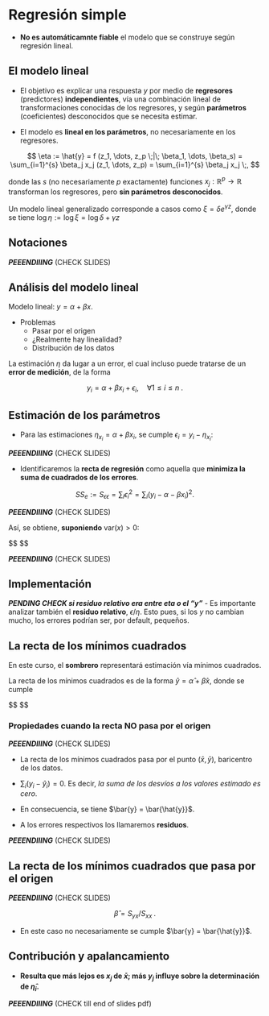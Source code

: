 # Regresión simple {-}

- **No es automáticamnte fiable** el modelo que se construye según regresión lineal.

## El modelo lineal

- El objetivo es explicar una respuesta $y$ por medio de **regresores** (predictores)
**independientes**, vía una combinación lineal de transformaciones conocidas de los regresores,
y según **parámetros** (coeficientes) desconocidos que se necesita estimar.

- El modelo es **lineal en los parámetros**, no necesariamente en los regresores.

$$
\eta := \hat{y} = f (z_1, \dots, z_p \;|\; \beta_1, \dots, \beta_s)
= \sum_{i=1}^{s} \beta_j x_j (z_1, \dots, z_p)
= \sum_{i=1}^{s} \beta_j x_j \;,
$$

donde las $s$ (no necesariamente $p$ exactamente) funciones $x_j: \mathbb{R}^p \to \mathbb{R}$
transforman los regresores, pero **sin parámetros desconocidos**.

Un modelo lineal generalizado corresponde a casos como 
$\xi = \delta e^{\gamma z}$, donde se tiene $\log\eta := \log\xi = \log\delta + \gamma z$

## Notaciones

***PEEENDIIING*** (CHECK SLIDES)

## Análisis del modelo lineal

Modelo lineal: $y = \alpha + \beta x$.

- Problemas
  - Pasar por el origen 
  - ¿Realmente hay linealidad?
  - Distribución de los datos

La estimación $\eta$ da lugar a un error,
el cual incluso puede tratarse de un **error de medición**, de la forma

$$
  y_i = \alpha + \beta x_i + \epsilon_i, \quad
  \forall 1\leq i \leq n \;.
$$


## Estimación de los parámetros

- Para las estimaciones $\eta_{x_i} = \alpha + \beta x_i$,
se cumple $\epsilon_i = y_i - \eta_{x_i}$:

***PEEENDIIING*** (CHECK SLIDES)

- Identificaremos la **recta de regresión** como aquella que
**minimiza la suma de cuadrados de los errores**.

$$
SS_{e} := S_{\epsilon\epsilon} = \sum_{i} \epsilon_{i}^2
= \sum_{i} \left( y_i - \alpha - \beta x_i \right)^2 . 
$$

***PEEENDIIING*** (CHECK SLIDES)

Así, se obtiene, **suponiendo** $\text{var}(x) > 0$:

$$
\begin{align}
  \hat{\alpha} &= \bar{y} - \hat{\beta}\bar{x} \\

  \hat{\beta} &= S_{\dot{y}\dot{x}} / S_{\dot{x}\dot{x}} \; .
\end{align}
$$


***PEEENDIIING*** (CHECK SLIDES)


## Implementación

***PENDING CHECK si residuo relativo era entre eta o el "y"***
- Es importante analizar también el **residuo relativo**, $\epsilon / \eta$. 
Esto pues, si los $y$ no cambian mucho, los errores podrían ser, por default, pequeños.


## La recta de los mínimos cuadrados

En este curso, el **sombrero** representará estimación vía mínimos cuadrados.

La recta de los mínimos cuadrados es de la forma $\hat{y} = \hat{\alpha} + \hat{\beta}x$,
donde se cumple

$$
\begin{align}
  \hat{\alpha} &= \bar{y} - \hat{\beta}\bar{x} \\

  \hat{\beta} &= S_{\dot{y}\dot{x}} / S_{\dot{x}\dot{x}} \; .
\end{align}
$$

### Propiedades cuando la recta NO pasa por el origen

***PEEENDIIING*** (CHECK SLIDES)

- La recta de los mínimos cuadrados pasa por el punto $(\bar{x}, \bar{y})$,
baricentro de los datos.

- $\displaystyle{\sum_{i} (y_i - \hat{y}_i) = 0}$. Es decir, 
*la suma de los desvíos a los valores estimado es cero*.

- En consecuencia, se tiene $\bar{y} = \bar{\hat{y}}$.

- A los errores respectivos los llamaremos **residuos**.

***PEEENDIIING*** (CHECK SLIDES)


## La recta de los mínimos cuadrados que pasa por el origen

***PEEENDIIING*** (CHECK SLIDES)

$$
\hat{\beta} = S_{yx} / S_{xx} \; .
$$

- En este caso no necesariamente se cumple $\bar{y} = \bar{\hat{y}}$.


## Contribución y apalancamiento

- **Resulta que más lejos es $x_j$ de $\bar{x}$; más $y_j$ influye sobre la determinación de $\hat{\eta}_i$.**

***PEEENDIIING*** (CHECK till end of slides pdf)
